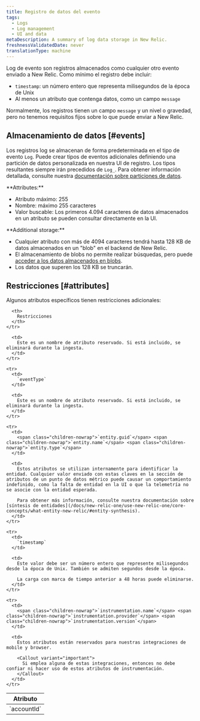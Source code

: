 ```yaml
---
title: Registro de datos del evento
tags:
  - Logs
  - Log management
  - UI and data
metaDescription: A summary of log data storage in New Relic.
freshnessValidatedDate: never
translationType: machine
---
```


Log de evento son registros almacenados como cualquier otro evento enviado a New Relic. Como mínimo el registro debe incluir:

* `timestamp`: un número entero que representa milisegundos de la época de Unix
* Al menos un atributo que contenga datos, como un campo `message`

Normalmente, los registros tienen un campo `message` y un nivel o gravedad, pero no tenemos requisitos fijos sobre lo que puede enviar a New Relic.

## Almacenamiento de datos [#events]

Los registros log se almacenan de forma predeterminada en el tipo de evento `Log`. Puede crear tipos de eventos adicionales definiendo una partición de datos personalizada en nuestra UI de registro. Los tipos resultantes siempre irán precedidos de `Log_`. Para obtener información detallada, consulte nuestra [documentación sobre particiones de datos](/docs/logs/ui-data/data-partitions/).

<DNT>
  **Attributes:**
</DNT>

* Atributo máximo: 255
* Nombre: máximo 255 caracteres
* Valor buscable: Los primeros 4.094 caracteres de datos almacenados en un atributo se pueden consultar directamente en la UI.

<DNT>
  **Additional storage:**
</DNT>

* Cualquier atributo con más de 4094 caracteres tendrá hasta 128 KB de datos almacenados en un &quot;blob&quot; en el backend de New Relic.
* El almacenamiento de blobs no permite realizar búsquedas, pero puede [acceder a los datos almacenados en blobs](/docs/logs/ui-data/long-logs-blobs).
* Los datos que superen los 128 KB se truncarán.

## Restricciones [#attributes]

Algunos atributos específicos tienen restricciones adicionales:

<table>
  <thead>
    <tr>
      <th style={{ width: "150px" }}>
        Atributo
      </th>

      <th>
        Restricciones
      </th>
    </tr>
  </thead>

  <tbody>
    <tr>
      <td>
        `accountId`
      </td>

      <td>
        Este es un nombre de atributo reservado. Si está incluido, se eliminará durante la ingesta.
      </td>
    </tr>

    <tr>
      <td>
        `eventType`
      </td>

      <td>
        Este es un nombre de atributo reservado. Si está incluido, se eliminará durante la ingesta.
      </td>
    </tr>

    <tr>
      <td>
        <span class="children-nowrap">`entity.guid`</span> <span class="children-nowrap">`entity.name`</span> <span class="children-nowrap">`entity.type`</span>
      </td>

      <td>
        Estos atributos se utilizan internamente para identificar la entidad. Cualquier valor enviado con estas claves en la sección de atributos de un punto de datos métrico puede causar un comportamiento indefinido, como la falta de entidad en la UI o que la telemetría no se asocie con la entidad esperada.

        Para obtener más información, consulte nuestra documentación sobre [síntesis de entidades](/docs/new-relic-one/use-new-relic-one/core-concepts/what-entity-new-relic/#entity-synthesis).
      </td>
    </tr>

    <tr>
      <td>
        `timestamp`
      </td>

      <td>
        Este valor debe ser un número entero que represente milisegundos desde la época de Unix. También se admiten segundos desde la época.

        La carga con marca de tiempo anterior a 48 horas puede eliminarse.
      </td>
    </tr>

    <tr>
      <td>
        <span class="children-nowrap">`instrumentation.name`</span> <span class="children-nowrap">`instrumentation.provider`</span> <span class="children-nowrap">`instrumentation.version`</span>
      </td>

      <td>
        Estos atributos están reservados para nuestras integraciones de mobile y browser.

        <Callout variant="important">
          Si emplea alguna de estas integraciones, entonces no debe confiar ni hacer uso de estos atributos de instrumentación.
        </Callout>
      </td>
    </tr>
  </tbody>
</table>